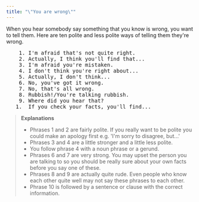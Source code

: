 ```yaml
---
title: "\"You are wrong\""
---
```


When you hear somebody say something that you know is wrong, you want to tell them. Here are ten polite and less polite ways of telling them they're wrong.

<pre className="text-xl font-semibold font-sans leading-3">
    1. I'm afraid that's not quite right.
    2. Actually, I think you'll find that...
    3. I'm afraid you're mistaken.
    4. I don't think you're right about...
    5. Actually, I don't think...
    6. No, you've got it wrong.
    7. No, that's all wrong.
    8. Rubbish!/You're talking rubbish.
    9. Where did you hear that?
   1.  If you check your facts, you'll find...
</pre>

> __Explanations__
> - Phrases 1 and 2 are fairly polite. If you really want to be polite you could make an apology first e.g. 'I'm sorry to disagree, but...'
> - Phrases 3 and 4 are a little stronger and a little less polite.
> - You follow phrase 4 with a noun phrase or a gerund.
> - Phrases 6 and 7 are very strong. You may upset the person you are talking to so you should be really sure about your own facts before you say one of these.
> - Phrases 8 and 9 are actually quite rude. Even people who know each other quite well may not say these phrases to each other.
> - Phrase 10 is followed by a sentence or clause with the correct information.
